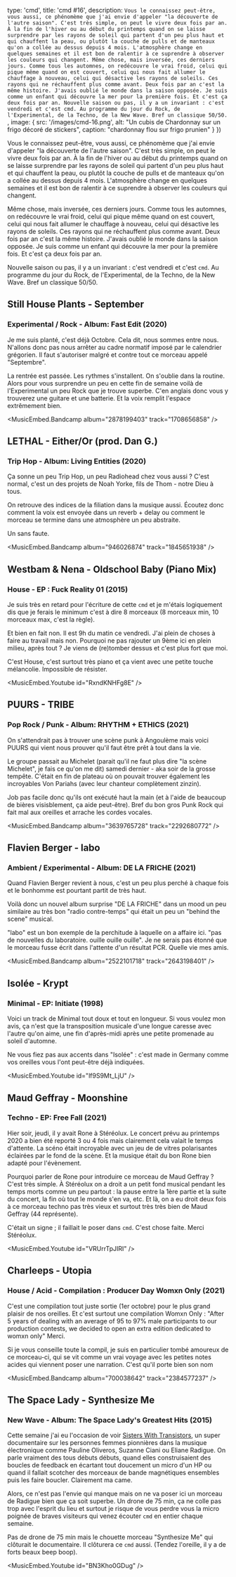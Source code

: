 

  type: 'cmd',
  title: 'cmd #16',
  description: `Vous le connaissez peut-être, vous aussi, ce phénomème que j'ai envie d'appeler
"la découverte de l'autre saison". C'est très simple, on peut le vivre deux fois
par an. À la fin de l'hiver ou au début du printemps quand on se laisse
surprendre par les rayons de soleil qui partent d'un peu plus haut et qui
chauffent la peau, ou plutôt la couche de pulls et de manteaux qu'on a collée au
dessus depuis 4 mois. L'atmosphère change en quelques semaines et il est bon de
ralentir à ce suprendre à observer les couleurs qui changent.
Même chose, mais inversée, ces derniers jours. Comme tous les automnes, on
redécouvre le vrai froid, celui qui pique même quand on est couvert, celui qui
nous fait allumer le chauffage à nouveau, celui qui désactive les rayons de
soleils. Ces rayons qui ne réchauffent plus comme avant. Deux fois par an c'est
la même histoire. J'avais oublié le monde dans la saison opposée. Je suis comme
un enfant qui découvre la mer pour la première fois. Et c'est ça deux fois par
an.
Nouvelle saison ou pas, il y a un invariant : c'est vendredi et c'est cmd. Au
programme du jour du Rock, de l'Experimental, de la Techno, de la New Wave. Bref
un classique 50/50. `,
  image: {
    src: '/images/cmd-16.png',
    alt: "Un cubis de Chardonnay sur un frigo décoré de stickers",
    caption: "chardonnay flou sur frigo prunien"
  }
}) 

Vous le connaissez peut-être, vous aussi, ce phénomème que j'ai envie d'appeler
"la découverte de l'autre saison". C'est très simple, on peut le vivre deux fois
par an. À la fin de l'hiver ou au début du printemps quand on se laisse
surprendre par les rayons de soleil qui partent d'un peu plus haut et qui
chauffent la peau, ou plutôt la couche de pulls et de manteaux qu'on a collée au
dessus depuis 4 mois. L'atmosphère change en quelques semaines et il est bon de
ralentir à ce suprendre à observer les couleurs qui changent.

Même chose, mais inversée, ces derniers jours. Comme tous les automnes, on
redécouvre le vrai froid, celui qui pique même quand on est couvert, celui qui
nous fait allumer le chauffage à nouveau, celui qui désactive les rayons de
soleils. Ces rayons qui ne réchauffent plus comme avant. Deux fois par an c'est
la même histoire. J'avais oublié le monde dans la saison opposée. Je suis comme
un enfant qui découvre la mer pour la première fois. Et c'est ça deux fois par
an.

Nouvelle saison ou pas, il y a un invariant : c'est vendredi et c'est `cmd`. Au
programme du jour du Rock, de l'Experimental, de la Techno, de la New Wave. Bref
un classique 50/50.


## Still House Plants - September
### Experimental / Rock - Album: Fast Edit (2020)

Je me suis planté, c'est déjà Octobre. Cela dit, nous sommes entre nous.
N'allons donc pas nous arrêter au cadre normatif imposé par le calendrier
grégorien. Il faut s'autoriser malgré et contre tout ce morceau appelé
"Septembre". 

La rentrée est passée. Les rythmes s'installent. On s'oublie dans la routine.
Alors pour vous surprendre un peu en cette fin de semaine voilà de
l'Experimental un peu Rock que je trouve superbe. C'en anglais donc vous y
trouverez une guitare et une batterie. Et la voix remplit l'espace extrêmement
bien.

<MusicEmbed.Bandcamp album="2878199403" track="1708656858" />


## LETHAL - Either/Or (prod. Dan G.)
### Trip Hop - Album: Living Entities (2020)

Ça sonne un peu Trip Hop, un peu Radiohead chez vous aussi ? C'est normal, c'est
un des projets de Noah Yorke, fils de Thom - notre Dieu à tous.

On retrouve des indices de la filiation dans la musique aussi. Écoutez donc
comment la voix est envoyée dans un reverb + delay ou comment le morceau se
termine dans une atmosphère un peu abstraite.

Un sans faute.

<MusicEmbed.Bandcamp album="946026874" track="1845651938" />


## Westbam & Nena - Oldschool Baby (Piano Mix)
### House - EP : Fuck Reality 01 (2015)

Je suis très en retard pour l'écriture de cette `cmd` et je m'étais logiquement
dis que je ferais le minimum c'est à dire 8 morceaux (8 morceaux min, 10
morceaux max, c'est la règle).

Et bien en fait non. Il est 9h du matin ce vendredi. J'ai plein de choses à
faire au travail mais non. Pourquoi ne pas rajouter un 9ème ici en plein milieu,
après tout ? Je viens de (re)tomber dessus et c'est plus fort que moi. 

C'est House, c'est surtout très piano et ça vient avec une petite touche
mélancolie. Impossible de résister.

<MusicEmbed.Youtube id="RxndKNHFg8E" />


## PUURS - TRIBE
### Pop Rock / Punk - Album: RHYTHM + ETHICS (2021)

On s'attendrait pas à trouver une scène punk à Angoulème mais voici PUURS qui
vient nous prouver qu'il faut être prêt à tout dans la vie.

Le groupe passait au Michelet (parait qu'il ne faut plus dire "la scène
Michelet", je fais ce qu'on me dit) samedi dernier - aka soir de la grosse
tempête. C'était en fin de plateau où on pouvait trouver également les
incroyables Von Pariahs (avec leur chanteur complètement zinzin).

Job pas facile donc qu'ils ont exécuté haut la main (et à l'aide de beaucoup de
bières visisblement, ça aide peut-être). Bref du bon gros Punk Rock qui fait mal
aux oreilles et arrache les cordes vocales.

<MusicEmbed.Bandcamp album="3639765728" track="2292680772" />


## Flavien Berger - labo
### Ambient / Experimental - Album: DE LA FRICHE (2021)

Quand Flavien Berger revient à nous, c'est un peu plus perché à chaque fois et
le bonhomme est pourtant partit de très haut.

Voilà donc un nouvel album surprise "DE LA FRICHE" dans un mood un peu similaire
au très bon "radio contre-temps" qui était un peu un "behind the scene" musical.

"labo" est un bon exemple de la perchitude à laquelle on a affaire ici. "pas de
nouvelles du laboratoire. ouille ouille ouille". Je ne serais pas étonné que le
morceau fusse écrit dans l'attente d'un résultat PCR. Quelle vie mes amis.

<MusicEmbed.Bandcamp album="2522101718" track="2643198401" />


## Isolée - Krypt
### Minimal - EP: Initiate (1998)

Voici un track de Minimal tout doux et tout en longueur. Si vous voulez mon
avis, ça n'est que la transposition musicale d'une longue caresse avec l'autre
qu'on aime, une fin d'après-midi après une petite promenade au soleil d'automne.

Ne vous fiez pas aux accents dans "Isolée" : c'est made in Germany comme vos
oreilles vous l'ont peut-être déjà indiquées.

<MusicEmbed.Youtube id="lf9S9Mt_LjU" />


## Maud Geffray - Moonshine
### Techno - EP: Free Fall (2021)

Hier soir, jeudi, il y avait Rone à Stéréolux. Le concert prévu au printemps
2020 a bien été reporté 3 ou 4 fois mais clairement cela valait le temps
d'attente. La scéno était incroyable avec un jeu de de vitres
polarisantes éclairées par le fond de la scène. Et la musique était du bon Rone
bien adapté pour l'évènement.

Pourquoi parler de Rone pour introduire ce morceau de Maud Geffray ? C'est très
simple. À Stéréolux on a droit a un petit fond musical pendant les temps morts
comme un peu partout : la pause entre la 1ère partie et la suite du concert, la
fin où tout le monde s'en va, etc. Et là, on a eu droit deux fois à ce morceau
techno pas très vieux et surtout très très bien de Maud Geffray (44 représente).

C'était un signe ; il faillait le poser dans `cmd`. C'est chose faite. Merci
Stéréolux.

<MusicEmbed.Youtube id="VRUrrTpJIRI" />


## Charleeps - Utopia
### House / Acid - Compilation : Producer Day Womxn Only (2021)

C'est une compilation tout juste sortie (1er octobre) pour le plus grand plaisir
de nos oreilles. Et c'est surtout une compilation Womxn Only : "After 5 years of
dealing with an average of 95 to 97% male participants to our production
contests, we decided to open an extra edition dedicated to womxn only"  Merci.

Si je vous conseille toute la compil, je suis en particulier tombé amoureux de
ce morceau-ci, qui se vit comme un vrai voyage avec les petites notes acides qui
viennent poser une narration. C'est qu'il porte bien son nom

<MusicEmbed.Bandcamp album="700038642" track="2384577237" />


## The Space Lady - Synthesize Me
### New Wave - Album: The Space Lady's Greatest Hits (2015)

Cette semaine j'ai eu l'occasion de voir [Sisters With
Transistors](https://sisterswithtransistors.com/), un super documentaire sur
les personnes femmes pionnières dans la musique électronique comme Pauline
Oliveros, Suzanne Ciani ou Eliane Radigue. On parle vraiment des tous débuts
débuts, quand elles construisaient des boucles de feedback en écartant tout
doucement un micro d'un HP ou quand il fallait scotcher des morceaux de bande
magnétiques ensembles puis les faire boucler. Clairement ma came.

Alors, ce n'est pas l'envie qui manque mais on ne va poser ici un morceau de
Radigue bien que ça soit superbe. Un drone de 75 min, ça ne colle pas trop avec
l'esprit du lieu et surtout je risque de vous perdre vous la micro poignée de
braves visiteurs qui venez écouter `cmd` en entier chaque semaine.

Pas de drone de 75 min mais le chouette morceau "Synthesize Me" qui clôturait le
documentaire. Il clôturera ce `cmd` aussi. (Tendez l'oreille, il y a de forts
beaux beep boop).

<MusicEmbed.Youtube id="BN3Kho0GDug" />


